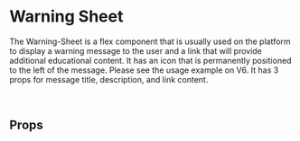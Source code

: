
# Warning Sheet

The Warning-Sheet is a flex component that is usually used on the platform to display a warning message to the user and a link that will provide additional educational content. It has an icon that is permanently positioned to the left of the message. Please see the usage example on V6. 
It has 3 props for message title, description, and link content.


<br />

## Props
<Props of={WarningSheet} />
<Preview><Story id="warningsheet--warning-sheet"/></Preview>

